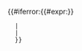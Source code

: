 {{#iferror:{{#expr:{{formatnum:{{{1}}}|R}}}}
   |{{{1}}}
   |{{convert|{{formatnum:{{{1}}}|R}}|{{{2}}}|{{{3}}}|abbr=off}}
   }}